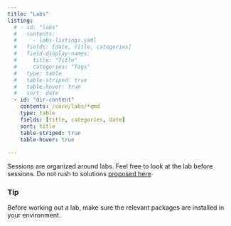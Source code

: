 ```yaml
---
title: "Labs"
listing:
  # - id: "labs"
  #   contents: 
  #     - labs-listings.yaml
  #   fields: [date, title, categories] 
  #   field-display-names: 
  #     title: "Title"
  #     categories: "Tags"
  #   type: table  
  #   table-striped: true
  #   table-hover: true
  #   sort: date
  - id: "dir-content"
    contents: /core/labs/*qmd
    type: table
    fields: [title, categories, date]
    sort: title
    table-striped: true
    table-hover: true
  
---
```



::: {.callout-note}

Sessions are organized around labs. Feel free to look at the lab before sessions. Do not rush to solutions [proposed here](/labs-solutions-listings.html)

:::



::: {#dir-content}
:::


::: {.callout-tip}

### Tip 

Before working out a lab, make sure the relevant packages are installed in your environment. 

:::